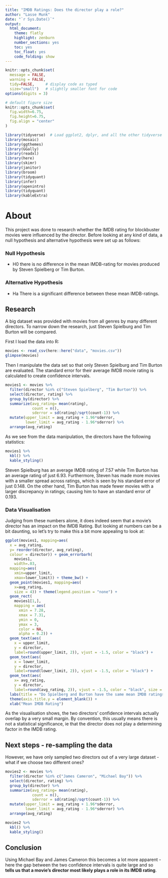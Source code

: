 ```yaml
---
title: "IMDB Ratings: Does the director play a role?"
author: "Lasse Munk"
date: "`r Sys.Date()`"
output:
  html_document:
    theme: flatly
    highlight: zenburn
    number_sections: yes
    toc: yes
    toc_float: yes
    code_folding: show
---
```



```r
knitr::opts_chunk$set(
  message = FALSE, 
  warning = FALSE, 
  tidy=FALSE,     # display code as typed
  size="small")   # slightly smaller font for code
options(digits = 3)

# default figure size
knitr::opts_chunk$set(
  fig.width=6.75, 
  fig.height=6.75,
  fig.align = "center"
)
```


```r
library(tidyverse)  # Load ggplot2, dplyr, and all the other tidyverse packages
library(mosaic)
library(ggthemes)
library(GGally)
library(readxl)
library(here)
library(skimr)
library(janitor)
library(broom)
library(tidyquant)
library(infer)
library(openintro)
library(tidyquant)
library(kableExtra)
```
# About 
This project was done to research whether the IMDB rating for blockbuster movies were influenced by the director. Before looking at any kind of data, a null hypothesis and alternative hypothesis were set up as follows:

### Null Hypothesis
* H0 there is no difference in the mean IMDB-rating for movies produced by Steven Spielberg or Tim Burton. 

### Alternative Hypothesis
* Ha There is a significant difference between these mean IMDB-ratings.

## Research 
A big dataset was provided with movies from all genres by many different directors. To narrow down the research, just Steven Spielburg and Tim Burton will be compared. 

First I load the data into R: 

```r
movies <- read_csv(here::here("data", "movies.csv"))
glimpse(movies)
```

Then I manipulate the data set so that only Steven Spielburg and Tim Burton are evaluated. The standard error for their average IMDB movie rating is calculated to create confidence intervals. 

```r
movies1 <- movies %>% 
  filter(director %in% c("Steven Spielberg", "Tim Burton")) %>%
  select(director, rating) %>%
  group_by(director) %>%
  summarize(avg_rating= mean(rating), 
            count = n(),
            sderror = sd(rating)/sqrt(count-1)) %>%
  mutate(upper_limit = avg_rating + 1.96*sderror,
         lower_limit = avg_rating - 1.96*sderror) %>%
  arrange(avg_rating)
```

As we see from the data manipulation, the directors have the following statistics: 

```r
movies1 %>% 
  kbl() %>%
  kable_styling()
```
Steven Spielburg has an average IMDB rating of 7.57 while Tim Burton has an average rating of just 6.93. Furthermore, Steven has made more movies with a smaller spread across ratings, which is seen by his standard error of just 0.148. On the other hand, Tim Burton has made fewer movies with a larger discrepancy in ratings; causing him to have an standard error of 0.193. 

### Data Visualisation
Judging from these numbers alone, it does indeed seem that a movie's director has an impact on the IMDB Rating. But looking at numbers can be a bit daunting, so let's try to make this a bit more appealing to look at: 

```r
ggplot(movies1, mapping=aes(
  x = avg_rating,
  y= reorder(director, avg_rating), 
  colour = director)) + geom_errorbarh(
    movies1, 
    width=.03, 
  mapping=aes(
    xmin=upper_limit, 
    xmax=lower_limit)) + theme_bw() + 
  geom_point(movies1, mapping=aes(
    x=avg_rating, 
    size = 4)) + theme(legend.position = "none") + 
  geom_rect(
    movies1[1,], 
    mapping = aes(
      xmin = 7.28, 
      xmax = 7.31, 
      ymin = 0, 
      ymax = 3, 
      color = NA, 
      alpha = 0.2)) + 
  geom_text(aes(
    x = upper_limit, 
    y = director, 
    label=round(upper_limit, 2)), vjust = -1.5, color = "black") + 
  geom_text(aes(
    x = lower_limit, 
    y = director, 
    label=round(lower_limit, 2)), vjust = -1.5, color = "black") +
  geom_text(aes(
    x= avg_rating, 
    y = director, 
    label=round(avg_rating, 2)), vjust = -1.5, color = "black", size = 6) + 
  labs(title = "Do Spielberg and Burton have the same mean IMDB ratings?",            subtitle = "95% confidence intervals overlap") + 
  theme(axis.title.y = element_blank()) + 
  xlab("Mean IMDB Rating")
```
As the visualisation shows, the two directors' confidence intervals actually overlap by a very small margin. By convention, this usually means there is not a statistical significance, ie that the director does not play a determining factor in the IMDB rating. 

## Next steps - re-sampling the data
However, we have only sampled two directors out of a very large dataset - what if we choose two different ones? 

```r
movies2 <- movies %>% 
  filter(director %in% c("James Cameron", "Michael Bay")) %>%
  select(director, rating) %>%
  group_by(director) %>%
  summarize(avg_rating= mean(rating), 
            count = n(),
            sderror = sd(rating)/sqrt(count-1)) %>%
  mutate(upper_limit = avg_rating + 1.96*sderror,
         lower_limit = avg_rating - 1.96*sderror) %>%
  arrange(avg_rating)

movies2 %>%
  kbl() %>%
  kable_styling()
```
##  Conclusion
Using Michael Bay and James Cameron this becomes a lot more apparent - here the gap between the two confidence intervals is quite large and so **tells us that a movie's director most likely plays a role in its IMDB rating**. 

